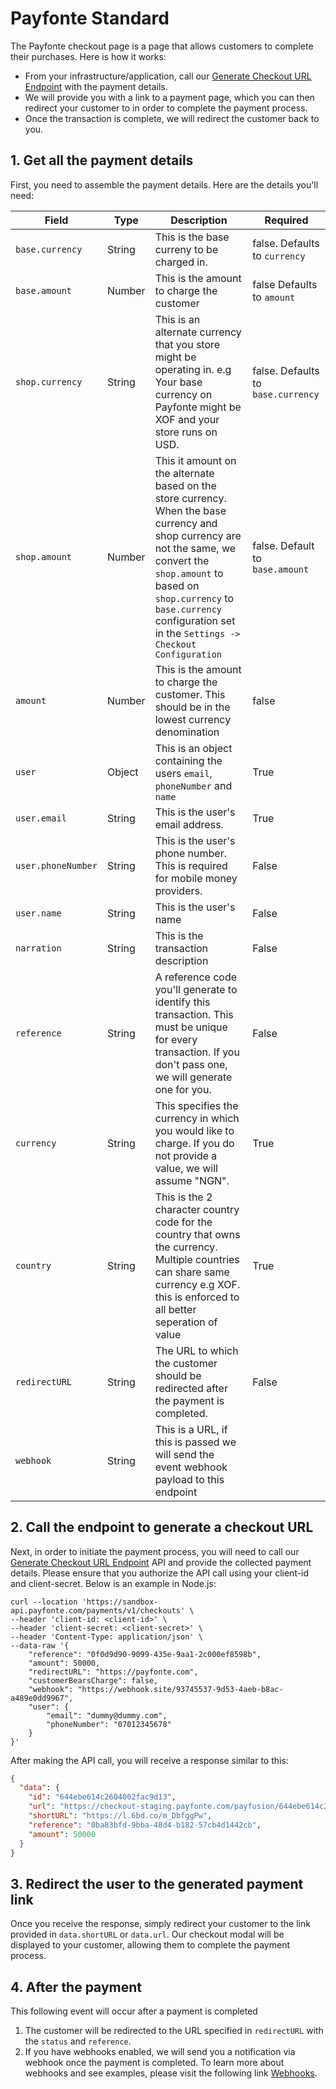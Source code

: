 # Payfonte Standard

The Payfonte checkout page is a page that allows customers to complete their purchases. Here is how it works:

- From your infrastructure/application, call
  our [Generate Checkout URL Endpoint](https://docs.payfonte.com/api-reference/collections/generate-a-payment-checkout-url) with the payment
  details.
- We will provide you with a link to a payment page, which you can then redirect your customer to in order to complete
  the payment process.
- Once the transaction is complete, we will redirect the customer back to you.

## 1. Get all the payment details

First, you need to assemble the payment details. Here are the details you'll need:

| Field              | Type   | Description                                                                                                                                                                                                                                                       | Required                           |
|--------------------|--------|-------------------------------------------------------------------------------------------------------------------------------------------------------------------------------------------------------------------------------------------------------------------|------------------------------------|
| `base.currency`    | String | This is the base curreny to be charged in.                                                                                                                                                                                                                        | false. Defaults to `currency`      |
| `base.amount`      | Number | This is the amount to charge the customer                                                                                                                                                                                                                         | false Defaults to `amount`         |
| `shop.currency`    | String | This is an alternate currency that you store might be operating in. e.g Your base currency on Payfonte might be XOF and your store runs on USD.                                                                                                                   | false. Defaults to `base.currency` |
| `shop.amount`      | Number | This it amount on the alternate based on the store currency. When the base currency and shop currency are not the same, we convert the `shop.amount` to based on `shop.currency` to `base.currency` configuration set in the `Settings -> Checkout Configuration` | false. Default to `base.amount`    |
| `amount`           | Number | This is the amount to charge the customer. This should be in the lowest currency denomination                                                                                                                                                                     | false                              |
| `user`             | Object | This is an object containing the users `email`, `phoneNumber` and `name`                                                                                                                                                                                          | True                               |
| `user.email`       | String | This is the user's email address.                                                                                                                                                                                                                                 | True                               |
| `user.phoneNumber` | String | This is the user's phone number. This is required for mobile money providers.                                                                                                                                                                                     | False                              |
| `user.name`        | String | This is the user's name                                                                                                                                                                                                                                           | False                              |
| `narration`        | String | This is the transaction description                                                                                                                                                                                                                               | False                              |
| `reference`        | String | A reference code you'll generate to identify this transaction. This must be unique for every transaction. If you don't pass one, we will generate one for you.                                                                                                    | False                              |
| `currency`         | String | This specifies the currency in which you would like to charge. If you do not provide a value, we will assume "NGN".                                                                                                                                               | True                               |
| `country`          | String | This is the 2 character country code for the country that owns the currency. Multiple countries can share same currency e.g XOF. this is enforced to all better seperation of value                                                                               | True                               |
| `redirectURL`      | String | The URL to which the customer should be redirected after the payment is completed.                                                                                                                                                                                | False                              |
| `webhook`          | String | This is a URL, if this is passed we will send the event webhook payload to this endpoint                                                                                                                                                                          |                                    |

## 2. Call the endpoint to generate a checkout URL

Next, in order to initiate the payment process, you will need to call
our [Generate Checkout URL Endpoint](https://docs.payfonte.com/api-reference/collections/generate-a-payment-checkout-url) API and provide the
collected payment details. Please ensure that you authorize the API call using your client-id and client-secret. Below
is an example in Node.js:

```shell shell
curl --location 'https://sandbox-api.payfonte.com/payments/v1/checkouts' \
--header 'client-id: <client-id>' \
--header 'client-secret: <client-secret>' \
--header 'Content-Type: application/json' \
--data-raw '{
    "reference": "0f0d9d90-9099-435e-9aa1-2c000ef8598b",
    "amount": 50000,
    "redirectURL": "https://payfonte.com",
    "customerBearsCharge": false,
    "webhook": "https://webhook.site/93745537-9d53-4aeb-b8ac-a489e0dd9967",
    "user": {
        "email": "dummy@dummy.com",
        "phoneNumber": "07012345678"
    }
}'
```

After making the API call, you will receive a response similar to this:

```json
{
  "data": {
    "id": "644ebe614c2604002fac9d13",
    "url": "https://checkout-staging.payfonte.com/payfusion/644ebe614c2604002fac9d13",
    "shortURL": "https://l.6bd.co/m_DbfggPw",
    "reference": "0ba83bfd-9bba-48d4-b182-57cb4d1442cb",
    "amount": 50000
  }
}
```

## 3. Redirect the user to the generated payment link

Once you receive the response, simply redirect your customer to the link provided in `data.shortURL` or `data.url`. Our
checkout modal will be displayed to your customer, allowing them to complete the payment process.

[//]: # (![image Checkout Page]&#40;../_images/checkout.png&#41;)

## 4\. After the payment

This following event will occur after a payment is completed

1. The customer will be redirected to the URL specified in `redirectURL` with the `status` and `reference`.
2. If you have webhooks enabled, we will send you a notification via webhook once the payment is completed. To learn
   more about webhooks and see examples, please visit the following link [Webhooks](/guides/collections/webhook).

[//]: # (## 5\. When Payment Fails)

[//]: # ()
[//]: # (In the event that a payment attempt fails, such as due to insufficient funds, there is no need for you to take any)

[//]: # (action. The payment page will remain open so that the customer can try again with another provider until the payment is)

[//]: # (successful or they choose to cancel.)

[//]: # ()
[//]: # (If you have webhooks enabled, we will send you a notification for each failed payment attempt. This can be useful if you)

[//]: # (need to follow up with customers who had issues with payment at a later time. Please refer to)

[//]: # (our  [Webhooks]&#40;../collections/webhook.md&#41; guide for an example of how this works.)
